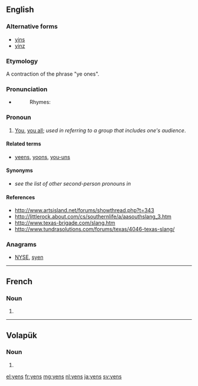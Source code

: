 ==English==

===Alternative forms===
* [[yins]]
* [[yinz]]

===Etymology===
A contraction of the phrase "ye ones".

===Pronunciation===
* {{enPR|yĭnz}}
*: Rhymes: {{rhymes|ɪnz|lang=en}}

===Pronoun===
{{en-pron|desc=second person plural}}

# {{label|en|colloquial|chiefly|Appalachia|also|_|western|_|Pennsylvania|and|Midwestern US}} [[you|You]], [[you all]]; ''used in referring to a group that includes one's audience''.

====Related terms====
* [[yeens]], [[yoons]], [[you-uns]]

====Synonyms====
* ''see the list of other second-person pronouns in'' '''{{m|en|you}}'''

====References====
* http://www.artsisland.net/forums/showthread.php?t=343
* http://littlerock.about.com/cs/southernlife/a/aasouthslang_3.htm
* http://www.texas-brigade.com/slang.htm
* http://www.tundrasolutions.com/forums/texas/4046-texas-slang/

===Anagrams===
* [[NYSE#English|NYSE]], [[syen#English|syen]]

----

==French==

===Noun===
{{head|fr|noun plural form|g=m}}

# {{plural of|yen|lang=fr}}

----

==Volapük==

===Noun===
{{head|vo|noun form}}

# {{inflection of|yen||nom|p|lang=vo}}

[[el:yens]]
[[fr:yens]]
[[mg:yens]]
[[nl:yens]]
[[ja:yens]]
[[sv:yens]]